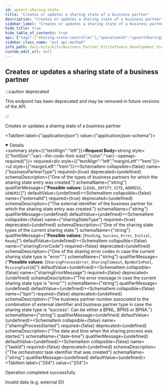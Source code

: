 ```yaml
---
id: upsert-sharing-state
title: "Creates or updates a sharing state of a business partner"
description: "Creates or updates a sharing state of a business partner"
sidebar_label: "Creates or updates a sharing state of a business partner"
hide_title: true
hide_table_of_contents: true
api: {"tags":["sharing-state-controller"],"operationId":"upsertSharingState","requestBody":{"content":{"application/json":{"schema":{"required":["businessPartnerType","externalId","sharingStateType"],"type":"object","properties":{"businessPartnerType":{"type":"string","description":"One of the types of business partners for which the sharing state entry was created.","enum":["LEGAL_ENTITY","SITE","ADDRESS","GENERIC"]},"externalId":{"type":"string","description":"The external identifier of the business partner for which the sharing state entry was created."},"sharingStateType":{"type":"string","description":"One of the sharing state types of the current sharing state.","enum":["Pending","Success","Error","Initial","Ready"]},"sharingErrorCode":{"type":"string","description":"One of the sharing error codes in case the current sharing state type is \"error\".","enum":["SharingProcessError","SharingTimeout","BpnNotInPool","MissingTaskID"]},"sharingErrorMessage":{"type":"string","description":"The error message in case the current sharing state type is \"error\"."},"bpn":{"type":"string","description":"The business partner number associated to the combination of external identifier and business partner type in case the sharing state type is “success”. Can be either a BPNL, BPNS or BPNA."},"sharingProcessStarted":{"type":"string","description":"The date and time when the sharing process was started.","format":"date-time"},"taskId":{"type":"string","description":"The orchestrator task identifier that was created"}},"description":"A sharing state entry shows the progress in the sharing process and is updated each time the progress for a business partner changes. The business partner is identified by a combination of external ID and business partner type."}}},"required":true},"responses":{"204":{"description":"Operation completed successfully"},"400":{"description":"Invalid data (e.g. external ID)"}},"deprecated":true,"description":"Creates or updates a sharing state of a business partner","method":"put","path":"/api/catena/sharing-state","servers":[{"url":"http://localhost:8081","description":"Generated server url"}],"jsonRequestBodyExample":{"businessPartnerType":"LEGAL_ENTITY","externalId":"string","sharingStateType":"Pending","sharingErrorCode":"SharingProcessError","sharingErrorMessage":"string","bpn":"string","sharingProcessStarted":"2024-02-22","taskId":"string"},"info":{"title":"Business Partner Data Management Gate","description":"A gate for a member to share business partner data with CatenaX","version":"5.0.1-SNAPSHOT"},"postman":{"name":"Creates or updates a sharing state of a business partner","description":{"type":"text/plain"},"url":{"path":["api","catena","sharing-state"],"host":["{{baseUrl}}"],"query":[],"variable":[]},"header":[{"key":"Content-Type","value":"application/json"}],"method":"PUT","body":{"mode":"raw","raw":"\"\"","options":{"raw":{"language":"json"}}}}}
sidebar_class_name: "put api-method"
info_path: docs-kits/kits/Business Partner Kit/Software Development View/Gate Api/business-partner-data-management-gate
custom_edit_url: null
---
```



## Creates or updates a sharing state of a business partner

:::caution deprecated

This endpoint has been deprecated and may be removed in future versions of the API.

:::

Creates or updates a sharing state of a business partner

<MimeTabs><TabItem label={"application/json"} value={"application/json-schema"}><details style={{}} data-collapsed={false} open={true}><summary style={{"textAlign":"left"}}><strong>Request Body</strong><strong style={{"fontSize":"var(--ifm-code-font-size)","color":"var(--openapi-required)"}}> required</strong></summary><div style={{"textAlign":"left","marginLeft":"1rem"}}></div><ul style={{"marginLeft":"1rem"}}><SchemaItem collapsible={false} name={"businessPartnerType"} required={true} deprecated={undefined} schemaDescription={"One of the types of business partners for which the sharing state entry was created."} schemaName={"string"} qualifierMessage={"**Possible values:** [`LEGAL_ENTITY`, `SITE`, `ADDRESS`, `GENERIC`]"} defaultValue={undefined}></SchemaItem><SchemaItem collapsible={false} name={"externalId"} required={true} deprecated={undefined} schemaDescription={"The external identifier of the business partner for which the sharing state entry was created."} schemaName={"string"} qualifierMessage={undefined} defaultValue={undefined}></SchemaItem><SchemaItem collapsible={false} name={"sharingStateType"} required={true} deprecated={undefined} schemaDescription={"One of the sharing state types of the current sharing state."} schemaName={"string"} qualifierMessage={"**Possible values:** [`Pending`, `Success`, `Error`, `Initial`, `Ready`]"} defaultValue={undefined}></SchemaItem><SchemaItem collapsible={false} name={"sharingErrorCode"} required={false} deprecated={undefined} schemaDescription={"One of the sharing error codes in case the current sharing state type is \"error\"."} schemaName={"string"} qualifierMessage={"**Possible values:** [`SharingProcessError`, `SharingTimeout`, `BpnNotInPool`, `MissingTaskID`]"} defaultValue={undefined}></SchemaItem><SchemaItem collapsible={false} name={"sharingErrorMessage"} required={false} deprecated={undefined} schemaDescription={"The error message in case the current sharing state type is \"error\"."} schemaName={"string"} qualifierMessage={undefined} defaultValue={undefined}></SchemaItem><SchemaItem collapsible={false} name={"bpn"} required={false} deprecated={undefined} schemaDescription={"The business partner number associated to the combination of external identifier and business partner type in case the sharing state type is “success”. Can be either a BPNL, BPNS or BPNA."} schemaName={"string"} qualifierMessage={undefined} defaultValue={undefined}></SchemaItem><SchemaItem collapsible={false} name={"sharingProcessStarted"} required={false} deprecated={undefined} schemaDescription={"The date and time when the sharing process was started."} schemaName={"date-time"} qualifierMessage={undefined} defaultValue={undefined}></SchemaItem><SchemaItem collapsible={false} name={"taskId"} required={false} deprecated={undefined} schemaDescription={"The orchestrator task identifier that was created"} schemaName={"string"} qualifierMessage={undefined} defaultValue={undefined}></SchemaItem></ul></details></TabItem></MimeTabs><div><ApiTabs><TabItem label={"204"} value={"204"}><div>

Operation completed successfully

</div><div></div></TabItem><TabItem label={"400"} value={"400"}><div>

Invalid data (e.g. external ID)

</div><div></div></TabItem></ApiTabs></div>
      